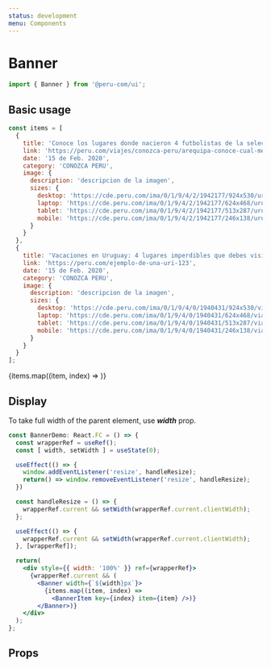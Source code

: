 ```yaml
---
status: development
menu: Components
---
```



# Banner

```js
import { Banner } from '@peru-com/ui';
```
## Basic usage

```jsx
const items = [
  {
    title: 'Conoce los lugares donde nacieron 4 futbolistas de la selección uruguaya',
    link: 'https://peru.com/viajes/conozca-peru/arequipa-conoce-cual-mejor-epoca-visitarla-noticia-289406',
    date: '15 de Feb. 2020',
    category: 'CONOZCA PERU',
    image: {
      description: 'descripcion de la imagen',
      sizes: {
        desktop: 'https://cde.peru.com/ima/0/1/9/4/2/1942177/924x530/uruguay.jpg',
        laptop: 'https://cde.peru.com/ima/0/1/9/4/2/1942177/624x468/uruguay.jpg',
        tablet: 'https://cde.peru.com/ima/0/1/9/4/2/1942177/513x287/uruguay.jpg',
        mobile: 'https://cde.peru.com/ima/0/1/9/4/2/1942177/246x138/uruguay.jpg'
      }
    }
  },
  {
    title: 'Vacaciones en Uruguay: 4 lugares imperdibles que debes visitar en Salto',
    link: 'https://peru.com/ejemplo-de-una-uri-123',
    date: '15 de Feb. 2020',
    category: 'CONOZCA PERU',
    image: {
      description: 'descripcion de la imagen',
      sizes: {
        desktop: 'https://cde.peru.com/ima/0/1/9/4/0/1940431/924x530/viajes.jpg',
        laptop: 'https://cde.peru.com/ima/0/1/9/4/0/1940431/624x468/viajes.jpg',
        tablet: 'https://cde.peru.com/ima/0/1/9/4/0/1940431/513x287/viajes.jpg',
        mobile: 'https://cde.peru.com/ima/0/1/9/4/0/1940431/246x138/viajes.jpg'
      }
    }
  }
];
```

<Playground>
  <Banner>
    {items.map((item, index) =>
      <BannerItem key={index} item={item} />)}
  </Banner>
</Playground>

## Display

To take full width of the parent element, use ***width*** prop.

```jsx
const BannerDemo: React.FC = () => {
  const wrapperRef = useRef();
  const [ width, setWidth ] = useState(0);

  useEffect(() => {
    window.addEventListener('resize', handleResize);
    return() => window.removeEventListener('resize', handleResize);
  })

  const handleResize = () => {
    wrapperRef.current && setWidth(wrapperRef.current.clientWidth);
  };

  useEffect(() => {
    wrapperRef.current && setWidth(wrapperRef.current.clientWidth);
  }, [wrapperRef]);

  return(
    <div style={{ width: '100%' }} ref={wrapperRef}>
      {wrapperRef.current && (
        <Banner width={`${width}px`}>
          {items.map((item, index) =>
            <BannerItem key={index} item={item} />)}
        </Banner>)}
    </div>
  );
};
```

<Playground>
  <BannerDemo />
</Playground>

## Props

<Props of={Banner} />
